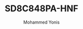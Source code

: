 ---
id: 2
slug: SD8C848PA-HNF
title: "SD8C848PA-HNF"
desc: "8M 48x Starlight IR WizMind Network PTZ Camera"
img: "/src/assets/dahua/SD8C848PA-HNF/SD8C848PA-HNF_2_thumb.png"
images:
  - "/src/assets/dahua/SD8C848PA-HNF/SD8C848PA-HNF_2_thumb.png"
  - "/src/assets/dahua/SD8C848PA-HNF/SD8C848PA-HNF_3_thumb.png"
  - "/src/assets/dahua/SD8C848PA-HNF/SD8C848PA-HNF_1_thumb.png"
alt: "4MP PTZ Camera with 25x Optical Zoom"
author: "Mohammed Yonis"
reviewBody: "best service and support"
ratingValue: 5
features:
   - " 1/1.8 8Megapixel STARVIS CMOS."
   - "Powerful 40x optical zoom"
   - "Starlight technology"
   - "Max. 25/30 fps@8MP"
   - "H.265 encoding"
   - "Illegal parking detection"
   - "ANPR."
   - " IP67"
   
publishedTime: "2023-09-15"
modifiedTime: "2023-10-01"
---